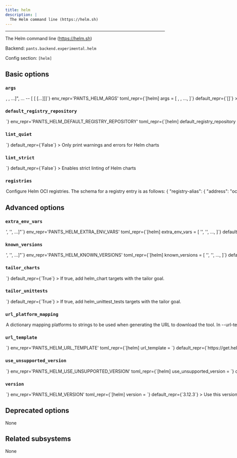 ```yaml
---
title: helm
description: |
  The Helm command line (https://helm.sh)
---
```



---

The Helm command line (https://helm.sh)

Backend: <span className="color--primary">`pants.backend.experimental.helm`</span>

Config section: <span className="color--primary">`[helm]`</span>

<span className={styles.options}>

## Basic options

### `args`

<Option
  cli_repr={`--helm-args="[<shell_str>, <shell_str>, ...]", ... -- [<shell_str> [<shell_str> [...]]]`}
  env_repr='PANTS_HELM_ARGS'
  toml_repr={`[helm]
args = [
    <shell_str>,
    <shell_str>,
    ...,
]`}
  default_repr={`[]`}
>

Arguments to pass directly to helmsubsystem, e.g. `--helm-args='--force'`.

Additional arguments to pass to Helm command line.

Only a subset of Helm arguments are considered valid as passthrough arguments as most of them have equivalents in the form of fields of the different target types.

The list of valid arguments is as follows:

- --atomic
- --cleanup-on-fail
- --create-namespace
- --debug
- --force
- --wait
- --wait-for-jobs
- --kubeconfig
- --kube-context
- --kube-apiserver
- --kube-as-group
- --kube-as-user
- --kube-ca-file
- --kube-token
- --timeout

Before attempting to use passthrough arguments, check the reference of each of the available target types to see what fields are accepted in each of them.

To pass `--dry-run`, use the `--experimental-deploy-dry-run` flag.

</Option>

### `default_registry_repository`

<Option
  cli_repr={`--helm-default-registry-repository=<str>`}
  env_repr='PANTS_HELM_DEFAULT_REGISTRY_REPOSITORY'
  toml_repr={`[helm]
default_registry_repository = <str>`}
  default_repr={`None`}
>

Default location where to push Helm charts in the available registries when no specific one has been given.

If no registry repository is given, charts will be pushed to the root of the OCI registry.

</Option>

### `lint_quiet`

<Option
  cli_repr={`--[no-]helm-lint-quiet`}
  env_repr='PANTS_HELM_LINT_QUIET'
  toml_repr={`[helm]
lint_quiet = <bool>`}
  default_repr={`False`}
>

Only print warnings and errors for Helm charts

</Option>

### `lint_strict`

<Option
  cli_repr={`--[no-]helm-lint-strict`}
  env_repr='PANTS_HELM_LINT_STRICT'
  toml_repr={`[helm]
lint_strict = <bool>`}
  default_repr={`False`}
>

Enables strict linting of Helm charts

</Option>

### `registries`

<Option
  cli_repr={`--helm-registries="{'key1': val1, 'key2': val2, ...}"`}
  env_repr='PANTS_HELM_REGISTRIES'
  toml_repr={`[helm.registries]
key1 = val1
key2 = val2
...`}
  default_repr={`{}`}
>

Configure Helm OCI registries. The schema for a registry entry is as follows:

```
{
    "registry-alias": {
        "address": "oci://registry-domain:port",
        "default": bool,
    },
    ...
}
```

If no registries are provided in either a `helm_chart` target, then all default addresses will be used, if any.

The `helm_chart.registries` may be provided with a list of registry addresses and registry alias prefixed with `@` to be used instead of the defaults.

A configured registry is marked as default either by setting `default = true` or with an alias of `"default"`.

Registries also participate in resolving third party Helm charts uploaded to those registries.

</Option>

## Advanced options

### `extra_env_vars`

<Option
  cli_repr={`--helm-extra-env-vars="['<str>', '<str>', ...]"`}
  env_repr='PANTS_HELM_EXTRA_ENV_VARS'
  toml_repr={`[helm]
extra_env_vars = [
    '<str>',
    '<str>',
    ...,
]`}
  default_repr={`[]`}
>

Additional environment variables that would be made available to all Helm processes or during value interpolation.

</Option>

### `known_versions`

<Option
  cli_repr={`--helm-known-versions="['<str>', '<str>', ...]"`}
  env_repr='PANTS_HELM_KNOWN_VERSIONS'
  toml_repr={`[helm]
known_versions = [
    '<str>',
    '<str>',
    ...,
]`}
  default_repr={`[\n  "3.12.3|linux_arm64|79ef06935fb47e432c0c91bdefd140e5b543ec46376007ca14a52e5ed3023088|14355040",\n  "3.12.3|linux_x86_64|1b2313cd198d45eab00cc37c38f6b1ca0a948ba279c29e322bdf426d406129b5|16028423",\n  "3.12.3|macos_arm64|240b0a7da9cae208000eff3d3fb95e0fa1f4903d95be62c3f276f7630b12dae1|16019570",\n  "3.12.3|macos_x86_64|1bdbbeec5a12dd0c1cd4efd8948a156d33e1e2f51140e2a51e1e5e7b11b81d47|16828211",\n  "3.12.2|linux_arm64|cfafbae85c31afde88c69f0e5053610c8c455826081c1b2d665d9b44c31b3759|14350624",\n  "3.12.2|linux_x86_64|2b6efaa009891d3703869f4be80ab86faa33fa83d9d5ff2f6492a8aebe97b219|16028750",\n  "3.12.2|macos_arm64|b60ee16847e28879ae298a20ba4672fc84f741410f438e645277205824ddbf55|16021202",\n  "3.12.2|macos_x86_64|6e8bfc84a640e0dc47cc49cfc2d0a482f011f4249e2dff2a7e23c7ef2df1b64e|16824814",\n  "3.11.3|linux_arm64|0816db0efd033c78c3cc1c37506967947b01965b9c0739fe13ec2b1eea08f601|14475471",\n  "3.11.3|linux_x86_64|ca2d5d40d4cdfb9a3a6205dd803b5bc8def00bd2f13e5526c127e9b667974a89|15489735",\n  "3.11.3|macos_arm64|267e4d50b68e8854b9cc44517da9ab2f47dec39787fed9f7eba42080d61ac7f8|15451086",\n  "3.11.3|macos_x86_64|9d029df37664b50e427442a600e4e065fa75fd74dac996c831ac68359654b2c4|16275303",\n  "3.11.2|linux_arm64|444b65100e224beee0a3a3a54cb19dad37388fa9217ab2782ba63551c4a2e128|14090242",\n  "3.11.2|linux_x86_64|781d826daec584f9d50a01f0f7dadfd25a3312217a14aa2fbb85107b014ac8ca|15026301",\n  "3.11.2|macos_arm64|f61a3aa55827de2d8c64a2063fd744b618b443ed063871b79f52069e90813151|14932800",\n  "3.11.2|macos_x86_64|404938fd2c6eff9e0dab830b0db943fca9e1572cd3d7ee40904705760faa390f|15759988",\n  "3.11.1|linux_arm64 |919173e8fb7a3b54d76af9feb92e49e86d5a80c5185020bae8c393fa0f0de1e8|13484900",\n  "3.11.1|linux_x86_64|0b1be96b66fab4770526f136f5f1a385a47c41923d33aab0dcb500e0f6c1bf7c|15023104",\n  "3.11.1|macos_arm64 |43d0198a7a2ea2639caafa81bb0596c97bee2d4e40df50b36202343eb4d5c46b|14934852",\n  "3.11.1|macos_x86_64|2548a90e5cc957ccc5016b47060665a9d2cd4d5b4d61dcc32f5de3144d103826|15757902",\n  "3.10.0|linux_arm64 |3b72f5f8a60772fb156d0a4ab93272e8da7ef4d18e6421a7020d7c019f521fc1|13055719",\n  "3.10.0|linux_x86_64|bf56beb418bb529b5e0d6d43d56654c5a03f89c98400b409d1013a33d9586474|14530566",\n  "3.10.0|macos_arm64 |f7f6558ebc8211824032a7fdcf0d55ad064cb33ec1eeec3d18057b9fe2e04dbe|14446277",\n  "3.10.0|macos_x86_64|1e7fd528482ac2ef2d79fe300724b3e07ff6f846a2a9b0b0fe6f5fa05691786b|15237557",\n  "3.8.0|linux_arm64 |23e08035dc0106fe4e0bd85800fd795b2b9ecd9f32187aa16c49b0a917105161|12324642",\n  "3.8.0|linux_x86_64|8408c91e846c5b9ba15eb6b1a5a79fc22dd4d33ac6ea63388e5698d1b2320c8b|13626774",\n  "3.8.0|macos_arm64 |751348f1a4a876ffe089fd68df6aea310fd05fe3b163ab76aa62632e327122f3|14078604",\n  "3.8.0|macos_x86_64|532ddd6213891084873e5c2dcafa577f425ca662a6594a3389e288fc48dc2089|14318316"\n]`}
>

Known versions to verify downloads against.

Each element is a pipe-separated string of `version|platform|sha256|length` or
`version|platform|sha256|length|url_override`, where:

- `version` is the version string
- `platform` is one of `[linux_arm64,linux_x86_64,macos_arm64,macos_x86_64]`
- `sha256` is the 64-character hex representation of the expected sha256
  digest of the download file, as emitted by `shasum -a 256`
- `length` is the expected length of the download file in bytes, as emitted by
  `wc -c`
- (Optional) `url_override` is a specific url to use instead of the normally
  generated url for this version

E.g., `3.1.2|macos_x86_64|6d0f18cd84b918c7b3edd0203e75569e0c7caecb1367bbbe409b44e28514f5be|42813`.
and `3.1.2|macos_arm64 |aca5c1da0192e2fd46b7b55ab290a92c5f07309e7b0ebf4e45ba95731ae98291|50926|https://example.mac.org/bin/v3.1.2/mac-aarch64-v3.1.2.tgz`.

Values are space-stripped, so pipes can be indented for readability if necessary.

</Option>

### `tailor_charts`

<Option
  cli_repr={`--[no-]helm-tailor-charts`}
  env_repr='PANTS_HELM_TAILOR_CHARTS'
  toml_repr={`[helm]
tailor_charts = <bool>`}
  default_repr={`True`}
>

If true, add `helm_chart` targets with the `tailor` goal.

</Option>

### `tailor_unittests`

<Option
  cli_repr={`--[no-]helm-tailor-unittests`}
  env_repr='PANTS_HELM_TAILOR_UNITTESTS'
  toml_repr={`[helm]
tailor_unittests = <bool>`}
  default_repr={`True`}
>

If true, add `helm_unittest_tests` targets with the `tailor` goal.

</Option>

### `url_platform_mapping`

<Option
  cli_repr={`--helm-url-platform-mapping="{'key1': val1, 'key2': val2, ...}"`}
  env_repr='PANTS_HELM_URL_PLATFORM_MAPPING'
  toml_repr={`[helm.url_platform_mapping]
key1 = val1
key2 = val2
...`}
  default_repr={`{\n  "linux_arm64": "linux-arm64",\n  "linux_x86_64": "linux-amd64",\n  "macos_arm64": "darwin-arm64",\n  "macos_x86_64": "darwin-amd64"\n}`}
>

A dictionary mapping platforms to strings to be used when generating the URL to download the tool.

In `--url-template`, anytime the `{platform}` string is used, Pants will determine the current platform, and substitute `{platform}` with the respective value from your dictionary.

For example, if you define `{"macos_x86_64": "apple-darwin", "linux_x86_64": "unknown-linux"}`, and run Pants on Linux with an intel architecture, then `{platform}` will be substituted in the `--url-template` option with `unknown-linux`.

</Option>

### `url_template`

<Option
  cli_repr={`--helm-url-template=<str>`}
  env_repr='PANTS_HELM_URL_TEMPLATE'
  toml_repr={`[helm]
url_template = <str>`}
  default_repr={`https://get.helm.sh/helm-v{version}-{platform}.tar.gz`}
>

URL to download the tool, either as a single binary file or a compressed file (e.g. zip file). You can change this to point to your own hosted file, e.g. to work with proxies or for access via the filesystem through a `file:$abspath` URL (e.g. `file:/this/is/absolute`, possibly by [templating the buildroot in a config file](https://www.pantsbuild.org/2.21/docs/using-pants/key-concepts/options#config-file-entries)).

Use `{version}` to have the value from `--version` substituted, and `{platform}` to have a value from `--url-platform-mapping` substituted in, depending on the current platform. For example, https://github.com/.../protoc-&#123;version&#125;-&#123;platform&#125;.zip.

</Option>

### `use_unsupported_version`

<Option
  cli_repr={`--helm-use-unsupported-version=<UnsupportedVersionUsage>`}
  env_repr='PANTS_HELM_USE_UNSUPPORTED_VERSION'
  toml_repr={`[helm]
use_unsupported_version = <UnsupportedVersionUsage>`}
  one_of='error, warning'
  default_repr={`error`}
>

What action to take in case the requested version of helmsubsystem is not supported.

Supported helmsubsystem versions: unspecified

</Option>

### `version`

<Option
  cli_repr={`--helm-version=<str>`}
  env_repr='PANTS_HELM_VERSION'
  toml_repr={`[helm]
version = <str>`}
  default_repr={`3.12.3`}
>

Use this version of helmsubsystem.

</Option>

## Deprecated options

None

## Related subsystems

None

</span>
